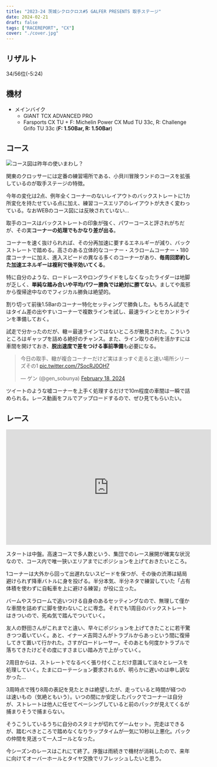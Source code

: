 ```yaml
---
title: "2023-24 茨城シクロクロス#5 GALFER PRESENTS 取手ステージ"
date: 2024-02-21
draft: false
tags: ["RACEREPORT", "CX"]
cover: "./cover.jpg"
---
```


## リザルト

34/56位(-5:24)

## 機材

- メインバイク
  - GIANT TCX ADVANCED PRO
  - Farsports CX TU + F: Michelin Power CX Mud TU 33c, R: Challenge Grifo TU 33c (**F: 1.50Bar, R: 1.50Bar**)

## コース

![コース図は昨年の使いまわし？](image.png)

関東のクロッサーには定番の練習場所である、小貝川冒険ランドのコースを拡張しているのが取手ステージの特徴。

今年の変化は2点、例年全くコーナーのないレイアウトのバックストレートに1カ所変化を持たせている点に加え、練習コースエリアのレイアウトが大きく変わっている。なおWEBのコース図には反映されていない…

取手のコースはバックストレートの印象が強く、パワーコースと評されがちだが、その実**コーナーの処理でもかなり差が出る**。

コーナーを速く抜けられれば、その分再加速に要するエネルギーが減り、バックストレートで踏める。高さのある立体的なコーナー・スラロームコーナー・180度コーナーに加え、進入スピードの異なる多くのコーナーがあり、**毎周回節約した加速エネルギーは複利で後半効いてくる**。

特に自分のような、ロードレースやロングライドをしなくなったライダーは地脚が乏しく、**単純な踏み合いや平均パワー勝負では絶対に勝てない**。ましてや風邪から復帰途中なのでフィジカル勝負は絶望的。

割り切って前後1.5Barのコーナー特化セッティングで勝負した。もちろん試走ではタイム差の出やすいコーナーで複数ラインを試し、最速ラインとセカンドラインを準備しておく。

試走で分かったのだが、轍＝最速ラインではないところが散見された。こういうところはギャップを詰める絶好のチャンス。また、ライン取りの利を活かすには車間を開けておき、**脱出速度で差をつける事前準備**も必要になる。

<blockquote class="twitter-tweet"><p lang="ja" dir="ltr">今日の取手、轍が複合コーナーだけど実はまっすぐ走ると速い場所シリーズその1 <a href="https://t.co/7SocRJ0OH7">pic.twitter.com/7SocRJ0OH7</a></p>&mdash; ゲン (@gen_sobunya) <a href="https://twitter.com/gen_sobunya/status/1759168720432414853?ref_src=twsrc%5Etfw">February 18, 2024</a></blockquote>

ツイートのような嘘コーナーを上手く処理するだけで10m程度の車間は一瞬で詰められる。レース動画をフルでアップロードするので、ぜひ見てもらいたい。

## レース

<iframe width="560" height="315" src="https://www.youtube.com/embed/PowhOBb6HeY?si=oeaXLb17NIOpUOnI" title="YouTube video player" frameborder="0" allow="accelerometer; autoplay; clipboard-write; encrypted-media; gyroscope; picture-in-picture; web-share" allowfullscreen></iframe>

スタートは中盤。高速コースで多人数という、集団でのレース展開が確実な状況なので、コース内で唯一狭いエリアまでにポジションを上げておきたいところ。

1コーナーは大外から回って出遅れないスピードを保つが、その後の渋滞は結局避けられず降車バトルに身を投げる。半分本気、半分ネタで練習していた「占有体積を使わずに自転車を上に避ける練習」が役に立った。

バームやスラロームで追いつける自身のあるセッティングなので、無理して僅かな車間を詰めずに脚を使わないことに専念。それでも1周目のバックストレートはきついので、死ぬ気で踏んでついていく。

友人の野田さんがこれまでと違い、早々にポジションを上げてきたことに若干驚きつつ着いていく。あと、イナーメ吉岡さんがトラブルからあっという間に復帰してきて置いて行かれた。さすがロードレーサー。そのあとも何度かトラブルで落ちてきたけどその度にすさまじい踏み方で上がっていく。

2周目からは、ストレートでなるべく張り付くことだけ意識して淡々とレースを処理していく。たまにローテーション要求されるが、明らかに遅いのは申し訳なかった…

3周時点で残り8周の表記を見たときは絶望したが、走っていると時間が経つのは速いもの（気絶ともいう）。いつの間にか安定したパックでコーナーは自分が、ストレートは他人に任せてペーシングしていると前のパックが見えてくるが捕まりそうで捕まらない。

そうこうしているうちに自分のスタミナが切れてゲームセット。完走はできるが、踏むべきところで踏めなくなりラップタイムが一気に10秒以上悪化。パックの仲間を見送って一人ゴールとなった。

今シーズンのレースはこれにて終了。序盤は雨続きで機材が消耗したので、来年に向けてオーバーホールとタイヤ交換でリフレッシュしたいと思う。
